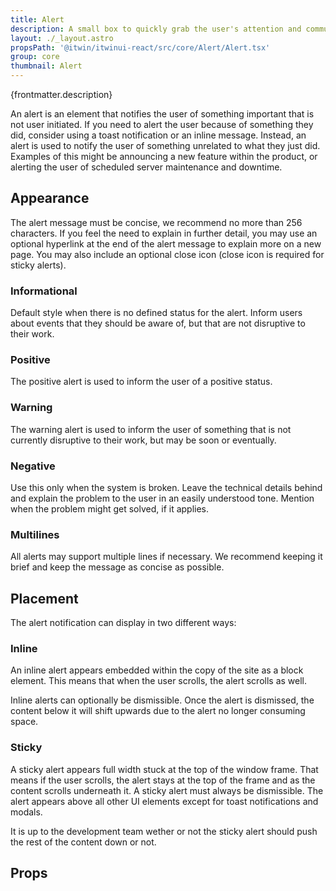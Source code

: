 ```yaml
---
title: Alert
description: A small box to quickly grab the user's attention and communicate a brief message.
layout: ./_layout.astro
propsPath: '@itwin/itwinui-react/src/core/Alert/Alert.tsx'
group: core
thumbnail: Alert
---
```



<p>{frontmatter.description}</p>

<LiveExample src='Alert.main.tsx'>
  <AllExamples.AlertMainExample client:load />
</LiveExample>

An alert is an element that notifies the user of something important that is not user initiated. If you need to alert the user because of something they did, consider using a toast notification or an inline message. Instead, an alert is used to notify the user of something unrelated to what they just did. Examples of this might be announcing a new feature within the product, or alerting the user of scheduled server maintenance and downtime.

## Appearance

The alert message must be concise, we recommend no more than 256 characters. If you feel the need to explain in further detail, you may use an optional hyperlink at the end of the alert message to explain more on a new page. You may also include an optional close icon (close icon is required for sticky alerts).

### Informational

<LiveExample src='Alert.informational.tsx'>
  <AllExamples.AlertInformationalExample client:load />
</LiveExample>

Default style when there is no defined status for the alert. Inform users about events that they should be aware of, but that are not disruptive to their work.

### Positive

<LiveExample src='Alert.positive.tsx'>
  <AllExamples.AlertPositiveExample client:load />
</LiveExample>

The positive alert is used to inform the user of a positive status.

### Warning

<LiveExample src='Alert.warning.tsx'>
  <AllExamples.AlertWarningExample client:load />
</LiveExample>

The warning alert is used to inform the user of something that is not currently disruptive to their work, but may be soon or eventually.

### Negative

<LiveExample src='Alert.negative.tsx'>
  <AllExamples.AlertNegativeExample client:load />
</LiveExample>

Use this only when the system is broken. Leave the technical details behind and explain the problem to the user in an easily understood tone. Mention when the problem might get solved, if it applies.

### Multilines

All alerts may support multiple lines if necessary. We recommend keeping it brief and keep the message as concise as possible.

## Placement

The alert notification can display in two different ways:

### Inline

<LiveExample src='Alert.inline.tsx'>
  <AllExamples.AlertInlineExample client:load />
</LiveExample>

An inline alert appears embedded within the copy of the site as a block element. This means that when the user scrolls, the alert scrolls as well.

Inline alerts can optionally be dismissible. Once the alert is dismissed, the content below it will shift upwards due to the alert no longer consuming space.

### Sticky

<LiveExample src='Alert.sticky.tsx'>
  <AllExamples.AlertStickyExample client:load />
</LiveExample>

A sticky alert appears full width stuck at the top of the window frame. That means if the user scrolls, the alert stays at the top of the frame and as the content scrolls underneath it. A sticky alert must always be dismissible. The alert appears above all other UI elements except for toast notifications and modals.

It is up to the development team wether or not the sticky alert should push the rest of the content down or not.

## Props

<PropsTable path={frontmatter.propsPath} />
